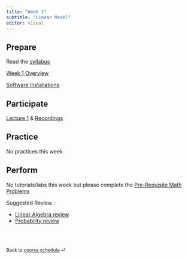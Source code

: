 ```yaml
---
title: "Week 1"
subtitle: "Linear Model"
editor: visual
---
```


## Prepare

Read the [syllabus](/https://q.utoronto.ca/courses/366713/files/32969250?wrap=1)

[Week 1 Overview](https://q.utoronto.ca/courses/366713/pages/week-1-overview?module_item_id=5872092)

[Software Installations](https://q.utoronto.ca/courses/366713/pages/software-installations)

## Participate

[Lecture 1](/lecs/w01/lec01.html) & [Recordings](https://q.utoronto.ca/courses/366713)

## Practice

No practices this week

## Perform

No tutorials/labs this week but please complete the [Pre-Requisite Math Problems](https://q.utoronto.ca/courses/366713/files/32607079?wrap=1 "prereq.pdf")

Suggested Review :

-   [Linear Algebra review](http://www.deeplearningbook.org/contents/linear_algebra.html) 
-   [Probability review](https://www.deeplearningbook.org/contents/prob.html)

<br><br>

::: {style="font-size: 0.875em;"}
Back to [course schedule](/ "Course schedule") ⏎
:::